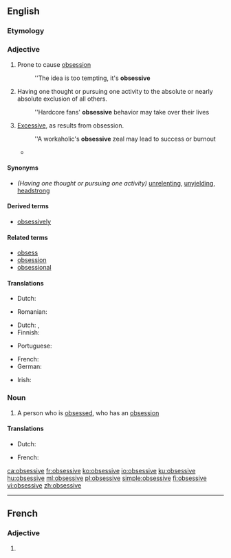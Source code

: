 ==English==

===Etymology===
{{suffix|obsess|ive|lang=en}}

===Adjective===
{{en-adj}}

# Prone to cause [[obsession]]
#: ''The idea is too tempting, it's '''obsessive'''
# Having one thought or pursuing one activity to the absolute or nearly absolute exclusion of all others.
#: ''Hardcore fans' '''obsessive''' behavior may take over their lives
# [[excessive|Excessive]], as results from obsession.
#: ''A workaholic's '''obsessive''' zeal may lead to success or burnout
#* {{quote-news|author=Oliver Brown|title=Oscar Pistorius jailed for five years – sport afforded no protection against his tragic fallibilities: Bladerunner's punishment for killing Reeva Steenkamp is but a frippery when set against the burden that her bereft parents, June and Barry, must carry &#91;print version: No room for sentimentality in this tragedy, 13 September 2014, p.&nbsp;S22&#93;|url=http://www.telegraph.co.uk/news/worldnews/oscar-pistorius/11089621/Oscar-Pistorius-jailed-for-five-years-sport-afforded-no-protection-against-his-tragic-fallibilities.html|work={{w|The Daily Telegraph}} (Sport)|date=21 October 2014|passage=Yes, there were instances of grandstanding and '''obsessive''' behaviour, but many were concealed at the time to help protect an aggressively peddled narrative of [[w:Oscar Pistorius|[Oscar] Pistorius]] the paragon, the emblem, the trailblazer.}}

====Synonyms====
* ''(Having one thought or pursuing one activity)'' [[unrelenting]], [[unyielding]], [[headstrong]]

====Derived terms====
* [[obsessively]]

====Related terms====
* [[obsess]]
* [[obsession]]
* [[obsessional]]

====Translations====
{{trans-top|prone to cause obsession}}
* Dutch: {{t+|nl|obsederend}}
{{trans-mid}}
* Romanian: {{t+|ro|obsedant}}
{{trans-bottom}}

{{trans-top|excessive}}
{{trans-mid}}
{{trans-bottom}}

{{trans-top|having one thought or pursuing one activity to the absolute or nearly absolute exclusion of all others}}
* Dutch: {{t+|nl|obsessief}}, {{t+|nl|dwangmatig}}
* Finnish: {{t|fi|pakkomielteinen}}
{{trans-mid}}
* Portuguese: {{t+|pt|obsessivo}}
{{trans-bottom}}

{{checktrans-top}}
* French: {{t-check|fr|obsessif}}
* German: {{t-check|de|besessen}}
{{trans-mid}}
* Irish: {{t-check|ga|dúghafach}}
{{trans-bottom}}

===Noun===
{{en-noun}}

# A person who is [[obsess]]ed, who has an [[obsession]]

====Translations====
{{trans-top|person who is obsessed}}
* Dutch: {{t|nl|geobsedeerde|m}}
{{trans-mid}}
* French: {{t+|fr|obsédé|m}}
{{trans-bottom}}

[[ca:obsessive]]
[[fr:obsessive]]
[[ko:obsessive]]
[[io:obsessive]]
[[ku:obsessive]]
[[hu:obsessive]]
[[ml:obsessive]]
[[pl:obsessive]]
[[simple:obsessive]]
[[fi:obsessive]]
[[vi:obsessive]]
[[zh:obsessive]]

----
==French==

===Adjective===
{{fr-adj-form}}

# {{feminine of|obsessif|lang=fr}}
{{rfc-auto}}